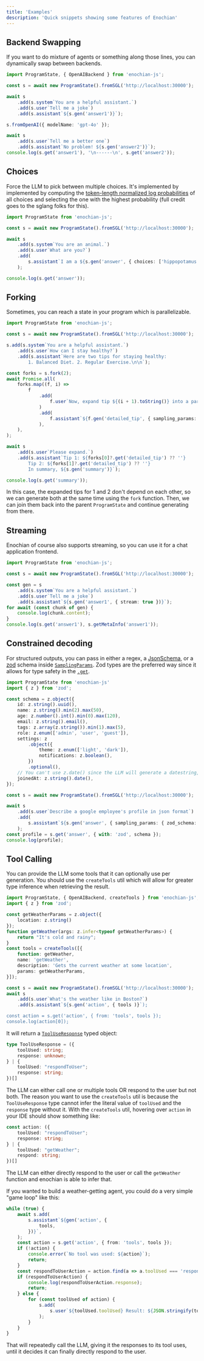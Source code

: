 ```yaml
---
title: 'Examples'
description: 'Quick snippets showing some features of Enochian'
---
```


## Backend Swapping

If you want to do mixture of agents or something along those lines, you can dynamically swap between backends.

```typescript
import ProgramState, { OpenAIBackend } from 'enochian-js';

const s = await new ProgramState().fromSGL('http://localhost:30000');

await s
    .add(s.system`You are a helpful assistant.`)
    .add(s.user`Tell me a joke`)
    .add(s.assistant`${s.gen('answer1')}`);

s.fromOpenAI({ modelName: 'gpt-4o' });

await s
    .add(s.user`Tell me a better one`)
    .add(s.assistant`No problem! ${s.gen('answer2')}`);
console.log(s.get('answer1'), '\n------\n', s.get('answer2'));
```

## Choices

Force the LLM to pick between multiple choices. It's implemented by implemented by computing the [token-length normalized log probabilities](https://blog.eleuther.ai/multiple-choice-normalization/) of all choices and selecting the one with the highest probability (full credit goes to the sglang folks for this).

```typescript
import ProgramState from 'enochian-js';

const s = await new ProgramState().fromSGL('http://localhost:30000');

await s
    .add(s.system`You are an animal.`)
    .add(s.user`What are you?`)
    .add(
        s.assistant`I am a ${s.gen('answer', { choices: ['hippopotamus', 'giraffe'] })}`,
    );

console.log(s.get('answer'));
```

## Forking

Sometimes, you can reach a state in your program which is parallelizable.

```typescript
import ProgramState from 'enochian-js';

const s = await new ProgramState().fromSGL('http://localhost:30000');

s.add(s.system`You are a helpful assistant.`)
    .add(s.user`How can I stay healthy?`)
    .add(s.assistant`Here are two tips for staying healthy:
        1. Balanced Diet. 2. Regular Exercise.\n\n`);

const forks = s.fork(2);
await Promise.all(
    forks.map((f, i) =>
        f
            .add(
                f.user`Now, expand tip ${(i + 1).toString()} into a paragraph.`,
            )
            .add(
                f.assistant`${f.gen('detailed_tip', { sampling_params: { max_new_tokens: 256 } })}`,
            ),
    ),
);

await s
    .add(s.user`Please expand.`)
    .add(s.assistant`Tip 1: ${forks[0]?.get('detailed_tip') ?? ''}
        Tip 2: ${forks[1]?.get('detailed_tip') ?? ''}
        In summary, ${s.gen('summary')}`);

console.log(s.get('summary'));
```

In this case, the expanded tips for 1 and 2 don't depend on each other, so we can generate both at the same time using the `fork` function.
Then, we can join them back into the parent `ProgramState` and continue generating from there.

## Streaming

Enochian of course also supports streaming, so you can use it for a chat application frontend.

```typescript
import ProgramState from 'enochian-js';

const s = await new ProgramState().fromSGL('http://localhost:30000');

const gen = s
    .add(s.system`You are a helpful assistant.`)
    .add(s.user`Tell me a joke`)
    .add(s.assistant`${s.gen('answer1', { stream: true })}`);
for await (const chunk of gen) {
    console.log(chunk.content);
}
console.log(s.get('answer1'), s.getMetaInfo('answer1'));
```

## Constrained decoding

For structured outputs, you can pass in either a regex, a [JsonSchema](https://json-schema.org/), or a
[zod](https://zod.dev/) schema inside [`SamplingParams`](/api-reference/request-types#SamplingParams).
Zod types are the preferred way since it allows for type safety in the [`.get`](/api-reference/program-state#get).

```typescript
import ProgramState from 'enochian-js'
import { z } from 'zod';

const schema = z.object({
    id: z.string().uuid(),
    name: z.string().min(2).max(50),
    age: z.number().int().min(0).max(120),
    email: z.string().email(),
    tags: z.array(z.string()).min(1).max(5),
    role: z.enum(['admin', 'user', 'guest']),
    settings: z
        .object({
            theme: z.enum(['light', 'dark']),
            notifications: z.boolean(),
        })
        .optional(),
    // You can't use z.date() since the LLM will generate a datestring, not a Date
    joinedAt: z.string().date(),
});

const s = await new ProgramState().fromSGL('http://localhost:30000');

await s
    .add(s.user`Describe a google employee's profile in json format`)
    .add(
        s.assistant`${s.gen('answer', { sampling_params: { zod_schema: schema } })}`,
    );
const profile = s.get('answer', { with: 'zod', schema });
console.log(profile);
```

## Tool Calling

You can provide the LLM some tools that it can optionally use per generation. You should use the
`createTools` util which will allow for greater type inference when retrieving the result.

```typescript
import ProgramState, { OpenAIBackend, createTools } from 'enochian-js';
import { z } from 'zod';

const getWeatherParams = z.object({
    location: z.string()
});
function getWeather(args: z.infer<typeof getWeatherParams>) {
    return "It's cold and rainy";
}
const tools = createTools([{
    function: getWeather,
    name: 'getWeather',
    description: 'Gets the current weather at some location',
    params: getWeatherParams,
}]);

const s = await new ProgramState().fromSGL('http://localhost:30000');
await s
    .add(s.user`What's the weather like in Boston?`)
    .add(s.assistant`${s.gen('action', { tools )}`);

const action = s.get('action', { from: 'tools', tools });
console.log(action[0]);
```

It will return a [`ToolUseResponse`](/api-reference/program-state#ToolUseResponse) typed object:
```typescript
type ToolUseResponse = ({
    toolUsed: string;
    response: unknown;
} | {
    toolUsed: "respondToUser";
    response: string;
})[]
```

The LLM can either call one or multiple tools OR respond to the user but not both. The reason you
want to use the `createTools` util is because the `ToolUseResponse` type cannot infer the literal
value of `toolUsed` and the `response` type without it. With the `createTools` util, hovering over
`action` in your IDE should show something like:

```typescript
const action: ({
    toolUsed: "respondToUser";
    response: string;
} | {
    toolUsed: "getWeather";
    respond: string;
})[]
```

The LLM can either directly respond to the user or call the `getWeather` function and
enochian is able to infer that.

If you wanted to build a weather-getting agent, you could do a very simple "game loop"
like this:


```typescript
while (true) {
    await s.add(
        s.assistant`${gen('action', {
            tools,
        })}`,
    );
    const action = s.get('action', { from: 'tools', tools });
    if (!action) {
        console.error(`No tool was used: ${action}`);
        return;
    }
    const respondToUserAction = action.find(a => a.toolUsed === 'respondToUser');
    if (respondToUserAction) {
        console.log(respondToUserAction.response);
        return;
    } else {
        for (const toolUsed of action) {
            s.add(
                s.user`${toolUsed.toolUsed} Result: ${JSON.stringify(toolUsed.response)}`,
            );
        }
    }
}
```

That will repeatedly call the LLM, giving it the responses to its tool uses, until
it decides it can finally directly respond to the user.

